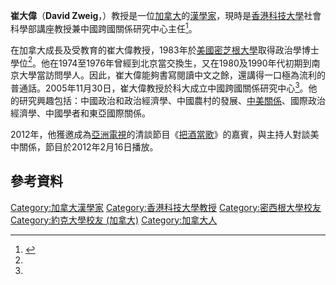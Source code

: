 '''崔大偉'''（'''David Zweig'''，{{bd|?||catIdx=Zweig}}）教授是一位[[加拿大|加拿大]]的[[漢學家|漢學家]]，現時是[[香港科技大學|香港科技大學]]社會科學部講座教授兼中國跨國關係研究中心主任<ref name=ust>{{cite journal|url=http://newsletter.ust.hk/08/summer/cn/14/index.html|title=崔大偉教授暢談他的中國情意結|journal=《同創·科大通訊》|publisher=[[香港科技大學|香港科技大學]]|language=zh-hant|date=2008年8月|deadurl=yes|archiveurl=https://web.archive.org/web/20081012070932/http://newsletter.ust.hk/08/summer/cn/14/index.html|archivedate=2008年10月12日|df=}}</ref>。

在加拿大成長及受教育的崔大偉教授，1983年於[[美國|美國]][[密芝根大學|密芝根大學]]取得政治學博士學位<ref name=ust />。他在1974至1976年曾經到北京當交換生，又在1980及1990年代初期到南京大學當訪問學人。因此，崔大偉能夠書寫閱讀中文之餘，還講得一口極為流利的普通話。2005年11月30日，崔大偉教授於科大成立中國跨國關係研究中心<ref name=ust />。他的研究興趣包括：中國政治和政治經濟學、中國農村的發展、[[中美關係|中美關係]]、國際政治經濟學、中國學者和東亞國際關係。

2012年，他獲邀成為[[亞洲電視|亞洲電視]]的清談節目《[[把酒當歌|把酒當歌]]》的嘉賓，與主持人對談美中關係，節目於2012年2月16日播放。

== 參考資料 ==
{{reflist}}

{{DEFAULTSORT:Zweig}}
[[Category:加拿大漢學家|Category:加拿大漢學家]]
[[Category:香港科技大學教授|Category:香港科技大學教授]]
[[Category:密西根大學校友|Category:密西根大學校友]]
[[Category:約克大學校友_(加拿大)|Category:約克大學校友 (加拿大)]]
[[Category:加拿大人|Category:加拿大人]]